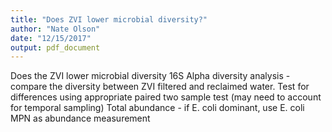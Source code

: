 ```yaml
---
title: "Does ZVI lower microbial diversity?"
author: "Nate Olson"
date: "12/15/2017"
output: pdf_document
---
```


Does the ZVI lower microbial diversity
16S Alpha diversity analysis - compare the diversity between ZVI filtered and reclaimed water. 
Test for differences using appropriate paired two sample test (may need to account for temporal sampling)
Total abundance - if E. coli dominant, use E. coli MPN as abundance measurement
